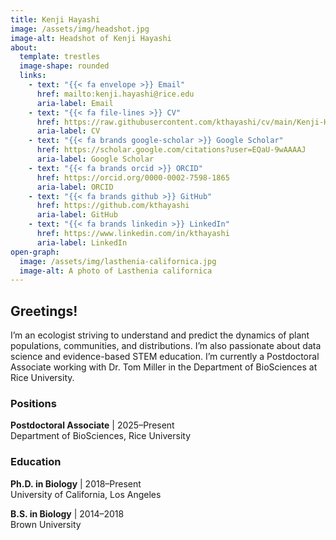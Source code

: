 ```yaml
---
title: Kenji Hayashi
image: /assets/img/headshot.jpg
image-alt: Headshot of Kenji Hayashi
about:
  template: trestles
  image-shape: rounded
  links:
    - text: "{{< fa envelope >}} Email"
      href: mailto:kenji.hayashi@rice.edu
      aria-label: Email
    - text: "{{< fa file-lines >}} CV"
      href: https://raw.githubusercontent.com/kthayashi/cv/main/Kenji-Hayashi-CV.pdf
      aria-label: CV
    - text: "{{< fa brands google-scholar >}} Google Scholar"
      href: https://scholar.google.com/citations?user=EQaU-9wAAAAJ
      aria-label: Google Scholar
    - text: "{{< fa brands orcid >}} ORCID"
      href: https://orcid.org/0000-0002-7598-1865
      aria-label: ORCID
    - text: "{{< fa brands github >}} GitHub"
      href: https://github.com/kthayashi
      aria-label: GitHub
    - text: "{{< fa brands linkedin >}} LinkedIn"
      href: https://www.linkedin.com/in/kthayashi
      aria-label: LinkedIn
open-graph:
  image: /assets/img/lasthenia-californica.jpg
  image-alt: A photo of Lasthenia californica
---
```


## Greetings!

I'm an ecologist striving to understand and predict the dynamics of plant populations, communities, and distributions. I'm also passionate about data science and evidence-based STEM education. I'm currently a Postdoctoral Associate working with Dr. Tom Miller in the Department of BioSciences at Rice University.

### Positions

**Postdoctoral Associate** \| 2025--Present\
Department of BioSciences, Rice University

### Education

**Ph.D. in Biology** \| 2018--Present\
University of California, Los Angeles

**B.S. in Biology** \| 2014--2018\
Brown University
